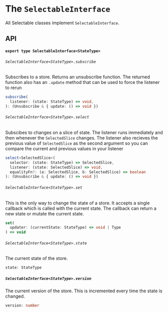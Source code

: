 # The `SelectableInterface`

All Selectable classes implement `SelectableInterface`.

## API

#### `export type SelectableInterface<StateType>`

###### `SelectableInterface<StateType>.subscribe`

Subscribes to a store. Returns an unsubscribe function. The returned function also has an `.update` method that can be used to force the listener to rerun

```typescript
subscribe(
  listener: (state: StateType) => void,
): (Unsubscribe & { update: () => void })
```

###### `SelectableInterface<StateType>.select`

Subscibes to changes on a slice of state. The listener runs immediately and then whenever the `SelectedSlice` changes.
The listener also recieves the previous value of `SelectedSlice` as the second argument so you can compare the current and previous values in your listener

```typescript
select<SelectedSlice>(
  selector: (state: StateType) => SelectedSlice,
  listener: (state: SelectedSlice) => void,
  equalityFn?: (a: SelectedSlice, b: SelectedSlice) => boolean
): (Unsubscribe & { update: () => void })
```

###### `SelectableInterface<StateType>.set`

This is the only way to change the state of a store.
It accepts a single callback which is called with the current state. The callback can return a new state or mutate the current state.

```typescript
set(
  updater: (currentState: StateType) => void | Type
) => void
```

###### `SelectableInterface<StateType>.state`

The current state of the store.

```typescript
state: StateType
```

##### `SelectableInterface<StateType>.version`

The current version of the store. This is incremented every time the state is changed.

```typescript
version: number
```
